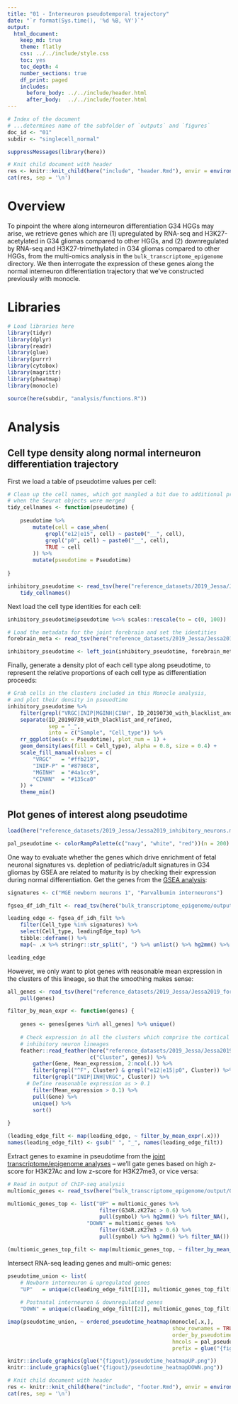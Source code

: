 ```yaml
---
title: "01 - Interneuron pseudotemporal trajectory"
date: "`r format(Sys.time(), '%d %B, %Y')`"
output:
  html_document:
    keep_md: true
    theme: flatly
    css: ../../include/style.css
    toc: yes
    toc_depth: 4
    number_sections: true
    df_print: paged
    includes:
      before_body: ../../include/header.html
      after_body:  ../../include/footer.html
---
```


<!-- FRONT MATTER, insert configuration info -->

```r

# Index of the document
# ...determines name of the subfolder of `outputs` and `figures`
doc_id <- "01"
subdir <- "singlecell_normal"

suppressMessages(library(here))

# Knit child document with header
res <- knitr::knit_child(here("include", "header.Rmd"), envir = environment(), quiet = TRUE)
cat(res, sep = '\n')

```

<!-- END OF FRONT MATTER -->


# Overview

To pinpoint the where along interneuron differentiation
G34 HGGs may arise, we retrieve genes which are (1) upregulated by RNA-seq and
H3K27-acetylated in G34 gliomas compared to other HGGs, and (2) downregulated
by RNA-seq and H3K27-trimethylated in G34 gliomas compared to other HGGs,
from the multi-omics analysis in the `bulk_transcriptome_epigenome` directory.
We then interrogate the expression of these genes along the normal interneuron
differentiation trajectory that we've constructed previously with monocle.


# Libraries

```r

# Load libraries here
library(tidyr)
library(dplyr)
library(readr)
library(glue)
library(purrr)
library(cytobox)
library(magrittr)
library(pheatmap)
library(monocle)

source(here(subdir, "analysis/functions.R"))

```


# Analysis

## Cell type density along normal interneuron differentiation trajectory

First we load a table of pseudotime values per cell:

```r

# Clean up the cell names, which got mangled a bit due to additional prefixes
# when the Seurat objects were merged
tidy_cellnames <- function(pseudotime) {
    
    pseudotime %>%
        mutate(cell = case_when(
            grepl("e12|e15", cell) ~ paste0("__", cell),
            grepl("p0", cell) ~ paste0("__", cell),
            TRUE ~ cell
        )) %>%
        mutate(pseudotime = Pseudotime)
    
}

inhibitory_pseudotime <- read_tsv(here("reference_datasets/2019_Jessa/Jessa2019_inhibitory_neurons_pseudotime.txt")) %>%
    tidy_cellnames()

```

Next load the cell type identities for each cell:

```r

inhibitory_pseudotime$pseudotime %<>% scales::rescale(to = c(0, 100))

# Load the metadata for the joint forebrain and set the identities
forebrain_meta <- read_tsv(here("reference_datasets/2019_Jessa/Jessa2019_joint_forebrain_metadata.tsv"))

inhibitory_pseudotime <- left_join(inhibitory_pseudotime, forebrain_meta, by = c("cell" = "Cell"))

```

Finally, generate a density plot of each cell type along pseudotime, to represent
the relative proportions of each cell type as differentiation proceeds:

```r

# Grab cells in the clusters included in this Monocle analysis,
# and plot their density in pseuodtime
inhibitory_pseudotime %>%
    filter(grepl("VRGC|INIP|MGINH|CINH", ID_20190730_with_blacklist_and_refined)) %>%
    separate(ID_20190730_with_blacklist_and_refined,
             sep = "_",
             into = c("Sample", "Cell_type")) %>%
    rr_ggplot(aes(x = Pseudotime), plot_num = 1) +
    geom_density(aes(fill = Cell_type), alpha = 0.8, size = 0.4) +
    scale_fill_manual(values = c(
        "VRGC"   = "#ffb219",
        "INIP-P" = "#8798C8",
        "MGINH"  = "#4a1cc9",
        "CINHN"  = "#135ca0"
    )) +
    theme_min()

```

## Plot genes of interest along pseudotime

```r

load(here("reference_datasets/2019_Jessa/Jessa2019_inhibitory_neurons.monocle.Rda"))

pal_pseudotime <- colorRampPalette(c("navy", "white", "red"))(n = 200)

```

One way to evaluate whether the genes which drive enrichment of fetal neuronal signatures
vs. depletion of pediatric/adult signatures in G34 gliomas by GSEA are related to maturity is by checking
their expression during normal differentiation. Get the genes from the [GSEA analysis](https://github.com/fungenomics/G34-gliomas/blob/master/bulk_transcriptome_epigenome/analysis/02-GSEA.Rmd):

```r

signatures <- c("MGE newborn neurons 1", "Parvalbumin interneurons")

fgsea_df_idh_filt <- read_tsv(here("bulk_transcriptome_epigenome/output/02/fgsea_results_padj<0.01_IDH_top_le.tsv"))

leading_edge <- fgsea_df_idh_filt %>% 
    filter(Cell_type %in% signatures) %>% 
    select(Cell_type, leadingEdge_top) %>% 
    tibble::deframe() %>% 
    map(~ .x %>% stringr::str_split(", ") %>% unlist() %>% hg2mm() %>% filter_NA())

leading_edge

```

However, we only want to plot genes with reasonable mean expression in the clusters of
this lineage, so that the smoothing makes sense:

```r

all_genes <- read_tsv(here("reference_datasets/2019_Jessa/Jessa2019_forebrain_gene_names.tsv")) %>%
    pull(genes)

filter_by_mean_expr <- function(genes) {
    
    genes <- genes[genes %in% all_genes] %>% unique()
    
    # Check expression in all the clusters which comprise the cortical
    # inhibitory neuron lineages
    feather::read_feather(here("reference_datasets/2019_Jessa/Jessa2019_mean_expression.feather"),
                          c("Cluster", genes)) %>%
        gather(Gene, Mean_expression, 2:ncol(.)) %>%
        filter(grepl("^F", Cluster) & grepl("e12|e15|p0", Cluster)) %>%
        filter(grepl("INIP|INH|VRGC", Cluster)) %>%
	  # Define reasonable expression as > 0.1
        filter(Mean_expression > 0.1) %>%
        pull(Gene) %>%
        unique() %>%
        sort()
    
}

(leading_edge_filt <- map(leading_edge, ~ filter_by_mean_expr(.x)))
names(leading_edge_filt) <- gsub(" ", "_", names(leading_edge_filt))

```

Extract genes to examine in pseudotime from the [joint transcriptome/epigenome analyses](https://github.com/fungenomics/G34-gliomas/blob/master/bulk_transcriptome_epigenome/analysis/03-ChIPseq.Rmd) -- we'll
gate genes based on high z-score for H3K27Ac and low z-score for H3K27me3, or vice versa:

```r

# Read in output of ChIP-seq analysis
multiomic_genes <- read_tsv(here("bulk_transcriptome_epigenome/output/03/DGE_and_histone_marks.tsv"))

multiomic_genes_top <- list("UP" = multiomic_genes %>%
                             filter(G34R.zK27ac > 0.6) %>%
                             pull(symbol) %>% hg2mm() %>% filter_NA(),
                         "DOWN" = multiomic_genes %>%
                             filter(G34R.zK27m3 > 0.6) %>%
                             pull(symbol) %>% hg2mm() %>% filter_NA())

(multiomic_genes_top_filt <- map(multiomic_genes_top, ~ filter_by_mean_expr(.x)))

```


Intersect RNA-seq leading genes and multi-omic genes:

```r

pseudotime_union <- list(
    # Newborn interneuron & upregulated genes
    "UP"   = unique(c(leading_edge_filt[[1]], multiomic_genes_top_filt[[1]])),
                         
    # Postnatal interneuron & downregulated genes
    "DOWN" = unique(c(leading_edge_filt[[2]], multiomic_genes_top_filt[[2]])))

imap(pseudotime_union, ~ ordered_pseudotime_heatmap(monocle[.x,],
                                                    show_rownames = TRUE,
                                                    order_by_pseudotime = TRUE,
                                                    hmcols = pal_pseudotime,
                                                    prefix = glue("{figout}/pseudotime_heatmap{.y}")))

knitr::include_graphics(glue("{figout}/pseudotime_heatmapUP.png"))
knitr::include_graphics(glue("{figout}/pseudotime_heatmapDOWN.png"))

```


<!-- END MATTER, insert reproducibility info -->

```r

# Knit child document with header
res <- knitr::knit_child(here("include", "footer.Rmd"), envir = environment(), quiet = TRUE)
cat(res, sep = '\n')

```

<!-- END OF END MATTER -->
